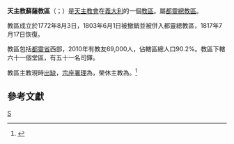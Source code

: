 {{Refimprove|time=2019-10-15T13:00:54+00:00}}
{{NoteTA
|1=zh-hk:亞豐索; zh-tw:亞風;
}}
{{Infobox diocese
|name =蘇薩
|jurisdiction = 教區
|latin = Dioecesis Segusiensis
|local = 
|border = catholic
|image =Roman Catholic Diocese of Susa in Italy.svg
|image_size = 
|image_alt = 
|caption = 教區範圍
|image2 =Susa TO Cattedrale San Giusto e Porta Savoia.JPG
|caption2 =聖朱斯托主教座堂（左）
|location = [[義大利|義大利]]
|rite = [[羅馬禮|羅馬禮]]
|territory = [[都靈省|都靈省]]西部
|population =69,000
|patron = 諾瓦萊薩的圣儒斯定、聖毛羅
|province =[[天主教都靈總教區|都靈]]
|established = 1772年
|cathedral = [[圣儒斯定主教座堂_(苏萨)|圣儒斯定主教座堂]]
|co-cathedral = 
|leadership = 主教 
|website =[http://www.diocesisusa.it/ 官方網頁]
|pope = {{incumbent pope}}
|ordinary = （[[教座出缺|教座出缺]]）
|apostolic_admin = {{link-en|切薩雷·諾西利亞|Cesare Nosiglia}}
|coadjutor bishop = 
|auxiliary = 
|emeritus = {{link-it|亞豐索·巴迪尼·孔法洛涅里 (主教)|Alfonso Badini Confalonieri (vescovo)|亞豐索·巴迪尼·孔法洛涅里}}
}}

'''天主教蘇薩教區'''（{{lang-la|Dioecesis Segusiensis}}；{{lang-it|Diocesi di Susa}}）是[[天主教會|天主教會]]在[[義大利|義大利]]的一個[[教區|教區]]。屬[[天主教都靈總教區|都靈總教區]]。

教區成立於1772年8月3日，1803年6月1日被撤銷並被併入都靈總教區，1817年7月17日恢復。

教區包括[[都靈省|都靈省]]西部，2010年有教友69,000人，佔轄區總人口90.2%。教區下轄六十一個堂區，有五十一名司鐸。

教區主教現時[[教座出缺|出缺]]，[[宗座署理|宗座署理]]為{{link-en|切薩雷·諾西利亞|Cesare Nosiglia}}，榮休主教為{{link-it|亞豐索·巴迪尼·孔法洛涅里 (主教)|Alfonso Badini Confalonieri (vescovo)|亞豐索·巴迪尼·孔法洛涅里}}。<ref>{{cite press release |title=Resignations and Appointments, 12.10.2019 |url=https://press.vatican.va/content/salastampa/en/bollettino/pubblico/2019/10/12/191012a.html |publisher=Holy See Press Office |accessdate=2019-10-15 |archiveurl=https://web.archive.org/web/20191015124428/https://press.vatican.va/content/salastampa/en/bollettino/pubblico/2019/10/12/191012a.html |archivedate=2019-10-15 |language=en |date=2019-10-12 |dead-url=no }}</ref>

== 參考文獻 ==
{{reflist}}

{{意大利天主教教區}}
[[Category:義大利天主教教區|S]]